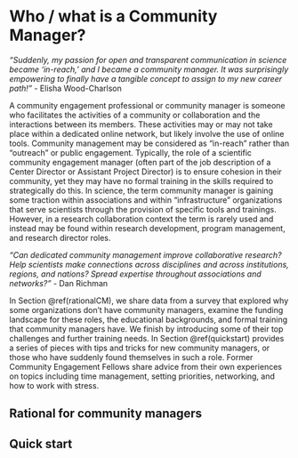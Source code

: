 # Who / what is a Community Manager? {#who}

_“Suddenly, my passion for open and transparent communication in science became ‘in-reach,’ and I became a community manager. It was surprisingly empowering to finally have a tangible concept to assign to my new career path!”_ - Elisha Wood-Charlson

A community engagement professional or community manager is someone who facilitates the activities of a community or collaboration and the interactions between its members. These activities may or may not take place within a dedicated online network, but likely involve the use of online tools. Community management may be considered as “in-reach” rather than “outreach” or public engagement. Typically, the role of a scientific community engagement manager (often part of the job description of a Center Director or Assistant Project Director) is to ensure cohesion in their community, yet they may have no formal training in the skills required to strategically do this. In science, the term community manager is gaining some traction within associations and within “infrastructure” organizations that serve scientists through the provision of specific tools and trainings. However, in a research collaboration context the term is rarely used and instead may be found within research development, program management, and research director roles.

_“Can dedicated community management improve collaborative research? Help scientists make connections across disciplines and across institutions, regions, and nations? Spread expertise throughout associations and networks?”_ - Dan Richman

In Section \@ref(rationalCM), we share data from a survey that explored why some organizations don’t have community managers, examine the funding landscape for these roles, the educational backgrounds, and formal training that community managers have. We finish by introducing some of their top challenges and further training needs. In Section \@ref(quickstart) provides a series of pieces with tips and tricks for new community managers, or those who have suddenly found themselves in such a role. Former Community Engagement Fellows share advice from their own experiences on topics including time management, setting priorities, networking, and how to work with stress. 


## Rational for community managers {#rationalCM}


## Quick start {#quickstart}


